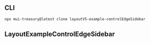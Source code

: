 
<Meta title="Layout v5/Example/ControlEdgeSidebar" />

## CLI

```sh
npx mui-treasury@latest clone layoutV5-example-controlEdgeSidebar
```

## LayoutExampleControlEdgeSidebar

<Source code={raw} language="tsx" />
